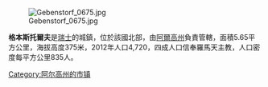 [[Image:Gebenstorf_0675.jpg|right]]

'''格本斯托爾夫'''是[[瑞士|瑞士]]的城鎮，位於該國北部，由[[阿爾高州|阿爾高州]]負責管轄，面積5.65平方公里，海拔高度375米，2012年人口4,720，四成人口信奉羅馬天主教，人口密度每平方公里835人。

{{Switzerland-geo-stub}}
[[Category:阿尔高州的市镇|Category:阿尔高州的市镇]]